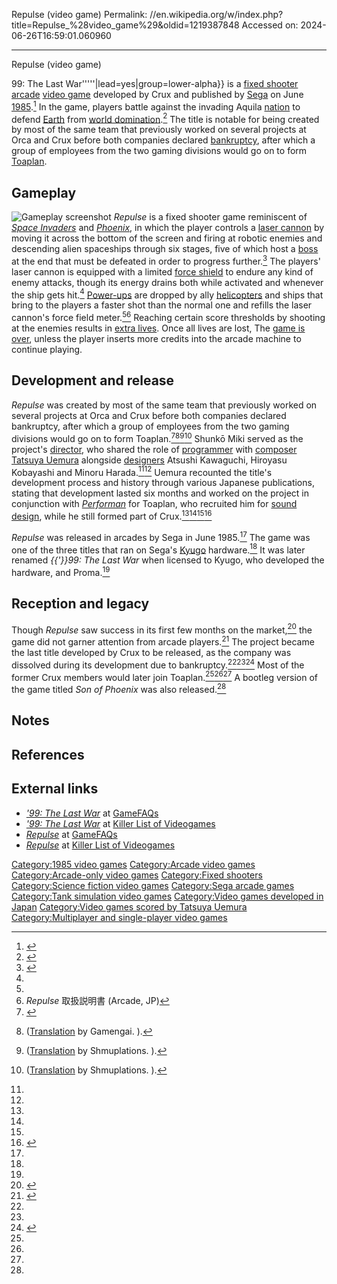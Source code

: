 Repulse (video game)
Permalink: //en.wikipedia.org/w/index.php?title=Repulse_%28video_game%29&oldid=1219387848
Accessed on: 2024-06-26T16:59:01.060960



------
Repulse (video game)
{{Infobox video game
|title         = Repulse
|image         = Repulse instruction card.png
|developer     = Crux
|publisher     = [[Sega]], Kyugo, Proma
|director      = Shunkō Miki
|designer      = Atsushi Kawaguchi<br />Hiroyasu Kobayashi<br />Minoru Harada
|programmer    = Shunkō Miki<br />[[Tatsuya Uemura]]
|composer      = Tatsuya Uemura
|platforms     = [[Arcade game|Arcade]]
|released      = {{vgrelease|[[Japan|JP]]/[[North America|NA]]|June [[1985 in video gaming|1985]]<ref name="SAH">{{cite book|author=Famitsu DC|author-link=Famitsu DC|url=https://retrocdn.net/index.php?title=File%3ASega_Arcade_History_JP_EnterBrain_Book.pdf&page=43|title=Chapter 3 - H, Y board & SYSTEM 16, 18, 24, 31: 1985 - リパルス|work=セガ・アーケード・ヒストリー (Sega Arcade History)|series=Famitsu Books|publisher=[[Enterbrain]]|date=15 February 2002|page=77|language=ja|isbn=9784757707900}}</ref><ref name="ATVGL:JaO1971-2005">{{cite book|last=Akagi|first=Masumi|url=https://archive.org/stream/ArcadeGameList1971-2005#page/n26/mode/1up|title=九娯貿易（キューコ）Kyugo; セガ社 (Sega)|work=アーケードTVゲームリスト 国内•海外編 (1971-2005)|edition=1st|publisher=Amusement News Agency|date=13 October 2006|pages=25, 35|isbn=978-4990251215|language=ja}}</ref>}}
|genre         = [[Shoot 'em up#Types|Fixed shooter]]
|modes         = {{flatlist|
*[[Single-player video game|Single-player]]
*[[Multiplayer video game|Multiplayer]]}}
|arcade system = [[List of Sega arcade system boards#Kyugo|Sega Kyugo]]<ref name="s16">{{cite web|url=https://www.system16.com/hardware.php?id=861&page=1#3240|title=Sega Kyugo Hardware (Sega)|website=system16.com|accessdate=2020-01-09}}</ref>
}}

{{nihongo foot|'''''Repulse'''''|リパルス|''Riparusu''|also known as '''''{{'}}99: The Last War'''''|lead=yes|group=lower-alpha}} is a [[Shoot 'em up#Types|fixed shooter]] [[Arcade game|arcade]] [[video game]] developed by Crux and published by [[Sega]] on June [[1985 in video gaming|1985]].<ref name="ah">{{cite web|url=https://www.arcade-history.com/?n=repulse&page=detail&id=2206|title=Repulse|website=arcade-history.com|access-date=2020-01-09}}</ref> In the game, players battle against the invading Aquila [[nation]] to defend [[Earth]] from [[world domination]].<ref name="AGrue">{{cite web|last=Alan Marriott|first=Scott|url=http://www.allgame.com/game.php?id=31949|title='99: The Last War - Overview|work=[[AllGame]]|publisher=[[All Media Network]]|date=1998|access-date=2020-01-22|archive-url=https://web.archive.org/web/20141114113106/http://www.allgame.com/game.php?id=31949|archive-date=2014-11-14|url-status=live}}</ref> The title is notable for being created by most of the same team that previously worked on several projects at Orca and Crux before both companies declared [[bankruptcy]], after which a group of employees from the two gaming divisions would go on to form [[Toaplan]].

== Gameplay ==
[[File:ARC Repulse ('99 - The Last War).png|thumb|left|Gameplay screenshot]]
''Repulse'' is a fixed shooter game reminiscent of ''[[Space Invaders]]'' and ''[[Phoenix (1980 video game)|Phoenix]]'', in which the player controls a [[laser cannon]] by moving it across the bottom of the screen and firing at robotic enemies and descending alien spaceships through six stages, five of which host a [[Boss (video gaming)|boss]] at the end that must be defeated in order to progress further.<ref name="RUEhg101">{{cite web|author=Sotenga|url=http://www.hardcoregaming101.net/repulse/repulse.htm|title=Repulse|publisher=Hardcore Gaming 101|date=January 23, 2014|access-date=2020-04-05|archive-url=https://web.archive.org/web/20140304210549/http://www.hardcoregaming101.net/repulse/repulse.htm|archive-date=2014-03-04|url-status=live}}</ref> The players' laser cannon is equipped with a limited [[force shield]] to endure any kind of enemy attacks, though its energy drains both while activated and whenever the ship gets hit.<ref name="RUEhg101"/> [[Power-up]]s are dropped by ally [[helicopter]]s and ships that bring to the players a faster shot than the normal one and refills the laser cannon's force field meter.<ref name="RUEhg101"/><ref name="RUEmanual">''Repulse'' 取扱説明書 (Arcade, JP)</ref> Reaching certain score thresholds by shooting at the enemies results in [[Life (gaming)#Extra lives|extra lives]]. Once all lives are lost, The [[Game over|game is over]], unless the player inserts more credits into the arcade machine to continue playing.

== Development and release ==
''Repulse'' was created by most of the same team that previously worked on several projects at Orca and Crux before both companies declared bankruptcy, after which a group of employees from the two gaming divisions would go on to form Toaplan.<ref name="RUEStaff">{{cite video game|title=Repulse|developer=Crux|publisher=[[Sega]]|date=June 1985|platform=Arcade|level=Staff}}</ref><ref name="TFf25v9">{{cite magazine|author1=Iona|author2=VHS|author3=K-HEX|title=東亜プラン FOREVER|magazine=Floor 25|volume=9|date=June 2009|pages=1–70|lang=ja}} ([https://www.gamengai.com/#/cmnt-info?id=2332 Translation] by Gamengai. {{Webarchive|url=https://web.archive.org/web/20201010170328/https://www.gamengai.com/#/cmnt-info?id=2332|date=2020-10-10}}).</ref><ref name="TSCa">{{cite web|url=https://sweeprecord.com/srin-1100/|title=東亜プラン シューティングクロニクル|work=SweepRecord|publisher=SuperSweep|date=14 November 2011|access-date=2020-02-27|language=ja|archive-url=https://web.archive.org/web/20191021030143/https://sweeprecord.com/srin-1100/|archive-date=2019-10-21|url-status=live}} ([http://shmuplations.com/toaplan-chronicle/ Translation] by Shmuplations. {{Webarchive|url=https://web.archive.org/web/20180711134859/http://shmuplations.com/toaplan-chronicle/|date=2018-07-11}}).</ref><ref name="STGv4a">{{cite magazine|last1=Kiyoshi|first1=Tane|author2=hally (VORC)|last3=Yūsaku|first3=Yamamoto|title=東亜プラン特集 - 元・東亜プラン 開発者インタビュー: 上村建也|magazine=Shooting Gameside|volume=4|publisher=Micro Magazine|date=3 February 2012|pages=33–40|lang=ja|isbn=978-4896373844}} ([http://shmuplations.com/toaplan-uemura1/ Translation] by Shmuplations. {{Webarchive|url=https://web.archive.org/web/20190906023755/http://shmuplations.com/toaplan-uemura1/|date=2019-09-06}}).</ref> Shunkō Miki served as the project's [[Video game creative director|director]], who shared the role of [[Video game programmer|programmer]] with [[Video game music#Composers|composer]] [[Tatsuya Uemura]] alongside [[Video game designer|designer]]s Atsushi Kawaguchi, Hiroyasu Kobayashi and Minoru Harada.<ref name="RUEStaff"/><ref name="TFf25v9"/> Uemura recounted the title's development process and history through various Japanese publications, stating that development lasted six months and worked on the project in conjunction with ''[[Performan]]'' for Toaplan, who recruited him for [[sound design]], while he still formed part of Crux.<ref name="TFf25v9"/><ref name="TSCa"/><ref name="STGv4a"/><ref name="Mseed3">{{cite web|last=Uemura|first=Tatsuya|author-link=Tatsuya Uemura|url=http://magicseed.co.jp/prof/game2.html|title=同じメンツで色々な名前の会社があった|publisher=Magicseed inc.|access-date=2020-07-30|archive-url=https://web.archive.org/web/20140828205243/http://magicseed.co.jp/prof/game2.html|archive-date=2014-08-28|url-status=live}}</ref>

''Repulse'' was released in arcades by Sega in June 1985.<ref name="ah"/> The game was one of the three titles that ran on Sega's [[List of Sega arcade system boards#Kyugo|Kyugo]] hardware.<ref name="s16"/> It was later renamed ''{{'}}99: The Last War'' when licensed to Kyugo, who developed the hardware, and Proma.<ref name="ah"/>

== Reception and legacy ==
Though ''Repulse'' saw success in its first few months on the market,<ref>{{cite magazine|title=Game Machine's Best Hit Games 25 - テーブル型TVゲーム機 (Table Videos)|magazine=Game Machine|issue=265|publisher=Amusement Press, Inc.|date=1 August 1985|page=25|lang=ja}}</ref> the game did not garner attention from arcade players.<ref name="TSAR:AHi62G">{{cite book|last=Horowitz|first=Ken|url=https://books.google.com/books?id=7qZhDwAAQBAJ&q=system-15+Sega+Repulse&pg=PA102|title=A Second Arcade Golden Age (1985-1988) - Fantasy Zone (March 1986)|work=The Sega Arcade Revolution: A History in 62 Games|publisher=[[McFarland & Company]]|date=June 22, 2018|page=102|access-date=2020-01-10|isbn=9781476631967}}</ref> The project became the last title developed by Crux to be released, as the company was dissolved during its development due to bankruptcy.<ref name="TSCa"/><ref name="STGv4a"/><ref name="RUEdog">{{cite web|last=Lambie|first=Ryan|url=https://www.denofgeek.com/uk/games/58480/toaplan-the-rise-and-fall-of-japans-greatest-shooting-game-company|title=Toaplan: the rise and fall of Japan's greatest shooting game company|work=[[Den of Geek]]|publisher=[[Dennis Publishing]]|date=21 June 2018|access-date=2020-01-09|archive-url=https://web.archive.org/web/20180621073806/http://www.denofgeek.com/uk/games/58480/toaplan-the-rise-and-fall-of-japans-greatest-shooting-game-company|archive-date=21 June 2018|url-status=live}}</ref> Most of the former Crux members would later join Toaplan.<ref name="TFf25v9"/><ref name="TSCa"/><ref name="STGv4a"/> A bootleg version of the game titled ''Son of Phoenix'' was also released.<ref name="ah"/>

== Notes ==
{{notelist}}

== References ==
{{Reflist|30em}}

== External links ==
* [https://gamefaqs.gamespot.com/arcade/566413-99-the-last-war '''99: The Last War''] at [[GameFAQs]]
* [https://www.arcade-museum.com/game_detail.php?game_id=6758 '''99: The Last War''] at [[Killer List of Videogames]]
* [https://gamefaqs.gamespot.com/arcade/568594-repulse ''Repulse''] at [[GameFAQs]]
* [https://www.arcade-museum.com/game_detail.php?game_id=9298 ''Repulse''] at [[Killer List of Videogames]]

{{Portal bar|1980s|Japan|Video games}}

{{DEFAULTSORT:Repulse (arcade game)}}
[[Category:1985 video games]]
[[Category:Arcade video games]]
[[Category:Arcade-only video games]]
[[Category:Fixed shooters]]
[[Category:Science fiction video games]]
[[Category:Sega arcade games]]
[[Category:Tank simulation video games]]
[[Category:Video games developed in Japan]]
[[Category:Video games scored by Tatsuya Uemura]]
[[Category:Multiplayer and single-player video games]]